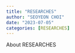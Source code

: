 ```yaml
---
title: "RESEARCHES"
author: "SEOYEON CHOI"
date: "2023-07-05"
categories: [RESEARCHES]
---
```


About RESEARCHES
